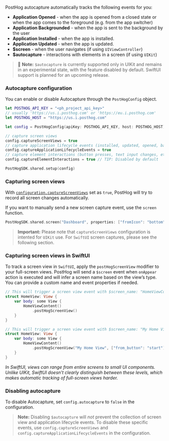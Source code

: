 PostHog autocapture automatically tracks the following events for you:

-   **Application Opened** - when the app is opened from a closed state or when the app comes to the foreground (e.g. from the app switcher)
-   **Application Backgrounded** - when the app is sent to the background by the user
-   **Application Installed** - when the app is installed.
-   **Application Updated** - when the app is updated.
-   **$screen** - when the user navigates (if using `UIViewController`)
-   **$autocapture** - interactions with elements in a screen (if using `UIKit`)

> 🚧 **Note:** `$autocapture` is currently supported only in UIKit and remains in an experimental state, with the feature disabled by default. SwiftUI support is planned for an upcoming release.

### Autocapture configuration

You can enable or disable Autocapture through the `PostHogConfig` object.

```swift file=AppDelegate.swift
let POSTHOG_API_KEY = "<ph_project_api_key>"
// usually 'https://us.i.posthog.com' or 'https://eu.i.posthog.com'
let POSTHOG_HOST = "https://us.i.posthog.com"

let config = PostHogConfig(apiKey: POSTHOG_API_KEY, host: POSTHOG_HOST)

// capture screen views
config.captureScreenViews = true 
// capture application lifecycle events (installed, updated, opened, backgrounded)
config.captureApplicationLifecycleEvents = true
// capture element interactions (button presses, text input changes, etc.)
config.captureElementInteractions = true // TIP: Disabled by default

PostHogSDK.shared.setup(config)
```

### Capturing screen views

With [`configuration.captureScreenViews`](/docs/libraries/ios#all-configuration-options) set as `true`, PostHog will try to record all screen changes automatically.

If you want to manually send a new screen capture event, use the `screen` function.

```swift
PostHogSDK.shared.screen("Dashboard", properties: ["fromIcon": "bottom"])
```

> **Important:** Please note that `captureScreenViews` configuration is intented for `UIKit` use. For `SwiftUI` screen captures, please see the following section.

### Capturing screen views in SwiftUI

To track a screen view in `SwiftUI`, apply the `postHogScreenView` modifier to your full-screen views. 
PostHog will send a `$screen` event when `onAppear` action is executed and will infer a screen name based on the view’s type. You can provide a custom name and event properties if needed.

```swift file=HomeView.swift
// This will trigger a screen view event with $screen_name: "HomeViewContent"
struct HomeView: View {
    var body: some View {
        HomeViewContent()
            .postHogScreenView()
    }
}

// This will trigger a screen view event with $screen_name: "My Home View" and an additional event property from_button: "start"
struct HomeView: View {
    var body: some View {
        HomeViewContent()
            .postHogScreenView("My Home View", ["from_button": "start"])
    }
}
```

*In SwiftUI, views can range from entire screens to small UI components. Unlike UIKit, SwiftUI doesn’t clearly distinguish between these levels, which makes automatic tracking of full-screen views harder.*

### Disabling autocapture

To disable Autocapture, set `config.autocapture` to `false` in the configuration.

> **Note:** Disabling `$autocapture` will *not* prevent the collection of screen view and application lifecycle events. To disable these specific events, use `config.captureScreenViews` and `config.captureApplicationLifecycleEvents` in the configuration.
